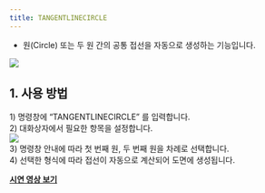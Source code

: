 ```yaml
---
title: TANGENTLINECIRCLE
---
```



[image1]: ../../../../../assets/images/commands/tangentlinecircle/image1.png
[image2]: ../../../../../assets/images/commands/tangentlinecircle/image2.png

* 원(Circle) 또는 두 원 간의 공통 접선을 자동으로 생성하는 기능입니다.

![][image1]

## **1\. 사용 방법**

1\) 명령창에 “TANGENTLINECIRCLE” 를 입력합니다.  
2\) 대화상자에서 필요한 항목을 설정합니다.  
![][image2]  
3\) 명령창 안내에 따라 첫 번째 원, 두 번째 원을 차례로 선택합니다.  
4\) 선택한 형식에 따라 접선이 자동으로 계산되어 도면에 생성됩니다.

[**<Icon name="youtube" class="emoji"/> 시연 영상 보기**]()
